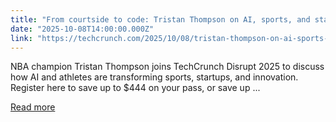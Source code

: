 ```yaml
---
title: "From courtside to code: Tristan Thompson on AI, sports, and startups at TechCrunch Disrupt 2025"
date: "2025-10-08T14:00:00.000Z"
link: "https://techcrunch.com/2025/10/08/tristan-thompson-on-ai-sports-and-startups-at-techcrunch-disrupt-2025/"
---
```


NBA champion Tristan Thompson joins TechCrunch Disrupt 2025 to discuss how AI and athletes are transforming sports, startups, and innovation. Register here to save up to $444 on your pass, or save up ...

[Read more](https://techcrunch.com/2025/10/08/tristan-thompson-on-ai-sports-and-startups-at-techcrunch-disrupt-2025/)
